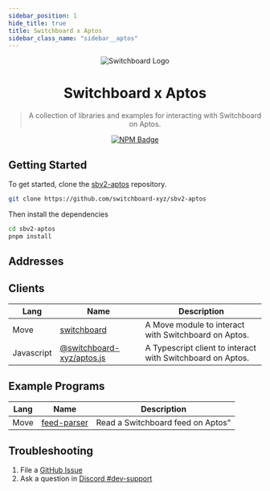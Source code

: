 ```yaml
---
sidebar_position: 1
hide_title: true
title: Switchboard x Aptos
sidebar_class_name: "sidebar__aptos"
---
```



<div align="center">

![Switchboard Logo](https://github.com/switchboard-xyz/sbv2-core/raw/main/website/static/img/icons/switchboard/avatar.png)

# Switchboard x Aptos

> A collection of libraries and examples for interacting with Switchboard on
> Aptos.

[![NPM Badge](https://img.shields.io/github/package-json/v/switchboard-xyz/sbv2-aptos?color=red&filename=javascript%2Faptos.js%2Fpackage.json&label=%40switchboard-xyz%2Faptos.js&logo=npm)](https://www.npmjs.com/package/@switchboard-xyz/aptos.js)

</div>

## Getting Started

To get started, clone the
[sbv2-aptos](https://github.com/switchboard-xyz/sbv2-aptos) repository.

```bash
git clone https://github.com/switchboard-xyz/sbv2-aptos
```

Then install the dependencies

```bash
cd sbv2-aptos
pnpm install
```

## Addresses

<ChainAddresses chain="aptos" />

## Clients

| **Lang**   | **Name**                                        | **Description**                                            |
| ---------- | ----------------------------------------------- | ---------------------------------------------------------- |
| Move       | [switchboard](/aptos/move/)                     | A Move module to interact with Switchboard on Aptos.       |
| Javascript | [@switchboard-xyz/aptos.js](/aptos/javascript/) | A Typescript client to interact with Switchboard on Aptos. |

## Example Programs

| **Lang** | **Name**                               | **Description**                   |
| -------- | -------------------------------------- | --------------------------------- |
| Move     | [feed-parser](/aptos/move/feed-parser) | Read a Switchboard feed on Aptos" |

## Troubleshooting

1. File a
   [GitHub Issue](https://github.com/switchboard-xyz/sbv2-solana/issues/new)
2. Ask a question in
   [Discord #dev-support](https://discord.com/channels/841525135311634443/984343400377647144)
